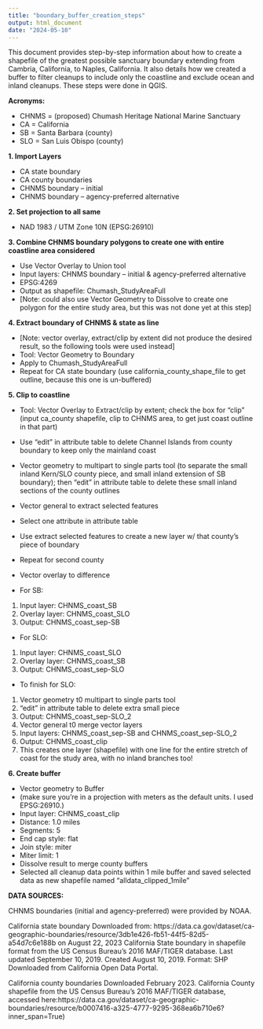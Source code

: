 ```yaml
---
title: "boundary_buffer_creation_steps"
output: html_document
date: "2024-05-10"
---
```


This document provides step-by-step information about how to create a shapefile of the greatest possible sanctuary boundary extending from Cambria, California, to Naples, California. It also details how we created a buffer to filter cleanups to include only the coastline and exclude ocean and inland cleanups. These steps were done in QGIS. 

**Acronyms:**

- CHNMS = (proposed) Chumash Heritage National Marine Sanctuary
- CA = California
- SB = Santa Barbara (county)
- SLO = San Luis Obispo (county)


**1.	Import Layers**	

- CA state boundary	
- CA county boundaries	
- CHNMS boundary – initial	
- CHNMS boundary – agency-preferred alternative

**2.	Set projection to all same**

- NAD 1983 / UTM Zone 10N	(EPSG:26910)

**3.	Combine CHNMS boundary polygons to create one with entire coastline area considered	**

- Use Vector Overlay to Union tool 	
- Input layers: CHNMS boundary – initial & agency-preferred alternative	
- EPSG:4269	
- Output as shapefile: Chumash_StudyAreaFull	
- [Note: could also use Vector Geometry to Dissolve to create one polygon for the entire study area, but this was not done yet at this step] 

**4.	Extract boundary of CHNMS & state as line	**

- [Note: vector overlay, extract/clip by extent did not produce the desired result, so the following tools were used instead]	
- Tool: Vector Geometry to Boundary	
- Apply to Chumash_StudyAreaFull	
- Repeat for CA state boundary (use california_county_shape_file to get outline, because this one is un-buffered)

**5.	Clip to coastline**

- Tool: Vector Overlay to Extract/clip by extent; check the box for “clip” (input ca_county shapefile, clip to CHNMS area, to get just coast outline in that part)	
- Use “edit” in attribute table to delete Channel Islands from county boundary to keep only the mainland coast	
- Vector geometry to multipart to single parts tool (to separate the small inland Kern/SLO county piece, and small inland extension of SB boundary); then “edit” in attribute table to delete these small inland sections of the county outlines	
- Vector general to extract selected features	
- Select one attribute in attribute table
- Use extract selected features to create a new layer w/ that county’s piece of boundary 
- Repeat for second county	
- Vector overlay to difference	

- For SB:
1.	Input layer: CHNMS_coast_SB
2.	Overlay layer: CHNMS_coast_SLO
3.	Output: CHNMS_coast_sep-SB

- For SLO:
1.	Input layer: CHNMS_coast_SLO
2.	Overlay layer: CHNMS_coast_SB
3.	Output: CHNMS_coast_sep-SLO

- To finish for SLO:
1.	Vector geometry t0 multipart to single parts tool
2.	“edit” in attribute table to delete extra small piece
3.	Output: CHNMS_coast_sep-SLO_2
4.	Vector general t0 merge vector layers
5.	Input layers: CHNMS_coast_sep-SB and CHNMS_coast_sep-SLO_2
8.	Output: CHNMS_coast_clip
9. This creates one layer (shapefile) with one line for the entire stretch of coast for the study area, with no inland branches too!

**6.	Create buffer**

- Vector geometry to Buffer
- (make sure you’re in a projection with meters as the default units. I used EPSG:26910.)
- Input layer: CHNMS_coast_clip
- Distance: 1.0 miles
- Segments: 5
- End cap style: flat
- Join style: miter
- Miter limit: 1
- Dissolve result to merge county buffers
- Selected all cleanup data points within 1 mile buffer and saved selected data as new shapefile named “alldata_clipped_1mile"

**DATA SOURCES:**

CHNMS boundaries (initial and agency-preferred) were provided by NOAA.

California state boundary
Downloaded from: https://data.ca.gov/dataset/ca-geographic-boundaries/resource/3db1e426-fb51-44f5-82d5-a54d7c6e188b on August 22, 2023
California State boundary in shapefile format from the US Census Bureau's 2016 MAF/TIGER database.
Last updated September 10, 2019.  Created August 10, 2019. 
Format: SHP
Downloaded from California Open Data Portal. 


California county boundaries
Downloaded February 2023.
California County shapefile from the US Census Bureau's 2016 MAF/TIGER database, accessed here:https://data.ca.gov/dataset/ca-geographic-boundaries/resource/b0007416-a325-4777-9295-368ea6b710e6?inner_span=True)
